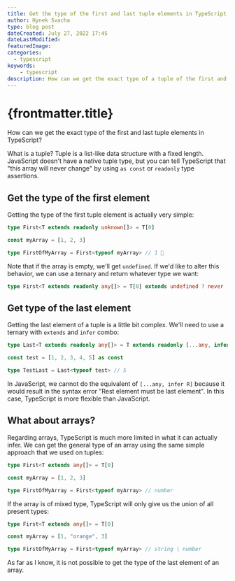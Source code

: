 ```yaml
---
title: Get the type of the first and last tuple elements in TypeScript
author: Hynek Svacha
type: blog post
dateCreated: July 27, 2022 17:45
dateLastModified:
featuredImage:
categories:
  - typescript
keywords:
	- typescript
description: How can we get the exact type of a tuple of the first and last tuple elements in TypeScript? With the help of a combo of "extends" and  "infer" keywords and spread operator, it's actually quite easy.
---
```


# {frontmatter.title}

How can we get the exact type of the first and last tuple elements in TypeScript?

<Note>What is a tuple? Tuple is a list-like data structure with a fixed length. JavaScript doesn't have a native tuple type, but you can tell TypeScript that "this array will never change" by using `as const` or `readonly` type assertions.</Note>

## Get the type of the first element

Getting the type of the first tuple element is actually very simple:

```ts
type First<T extends readonly unknown[]> = T[0]

const myArray = [1, 2, 3]

type FirstOfMyArray = First<typeof myArray> // 1 🎉
```

Note that if the array is empty, we'll get `undefined`. If we'd like to alter this behavior, we can use a ternary and return whatever type we want:

```ts
type First<T extends readonly any[]> = T[0] extends undefined ? never : T[0]
```

## Get type of the last element

Getting the last element of a tuple is a little bit complex. We'll need to use a ternary with `extends` and `infer` combo:

```ts
type Last<T extends readonly any[]> = T extends readonly [...any, infer R] ? R : never

const test = [1, 2, 3, 4, 5] as const

type TestLast = Last<typeof test> // 5
```

In JavaScript, we cannot do the equivalent of `[...any, infer R]` because it would result in the syntax error "Rest element must be last element". In this case, TypeScript is more flexible than JavaScript.

## What about arrays?

Regarding arrays, TypeScript is much more limited in what it can actually infer. We can get the general type of an array using the same simple approach that we used on tuples:

```ts
type First<T extends any[]> = T[0]

const myArray = [1, 2, 3]

type FirstOfMyArray = First<typeof myArray> // number
```

If the array is of mixed type, TypeScript will only give us the union of all present types:

```ts
type First<T extends any[]> = T[0]

const myArray = [1, "orange", 3]

type FirstOfMyArray = First<typeof myArray> // string | number
```

As far as I know, it is not possible to get the type of the last element of an array.

